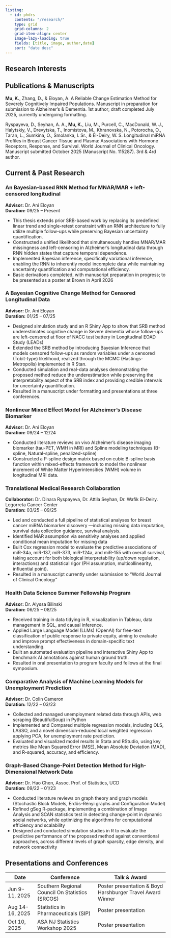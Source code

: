 ```yaml
---
listing: 
  - id: phdrs
    contents: "/research/"
    type: grid
    grid-columns: 2
    grid-item-align: center
    image-lazy-loading: true
    fields: [title, image, author,date]
    sort: "date desc"
---  
```


<script async src="https://pagead2.googlesyndication.com/pagead/js/adsbygoogle.js?client=ca-pub-6878992848042528"
     crossorigin="anonymous"></script>  

## Research Interests   

::: {#phdrs}
:::

## Publications & Manuscripts

**Mu, K.**, Zhang, D., & Eloyan, A. A Reliable Change Estimation Method for Severely Cognitively Impaired Populations. Manuscript in preparation for submission to Alzheimer's & Dementia. 1st author; draft completed July 2025, currently undergoing formatting.

Ryspayeva, D., Seyhan, A. A., **Mu, K.**, Liu, M., Purcell, C., MacDonald, W. J., Halytskiy, V., Drevytska, T., Inomistova, M., Khranovska, N., Potorocha, O., Taran, L., Sumkina, O., Smolanka, I. Sr., & El-Deiry, W. S. Longitudinal miRNA Profiles in Breast Cancer Tissue and Plasma: Associations with Hormone Receptors, Response, and Survival. World Journal of Clinical Oncology. Manuscript submitted October 2025 (Manuscript No. 115287). 3rd & 4rd author.

## Current & Past Research 

### An Bayesian-based RNN Method for MNAR/MAR + left-censored longitudinal
**Advisor:** Dr. Ani Eloyan  
**Duration:** 09/25 – Present

- This thesis extends prior SRB-based work by replacing its predefined linear trend and single-retest constraint with an RNN architecture to fully utilize multiple follow-ups while preserving Bayesian uncertainty quantification.
- Constructed a unified likelihood that simultaneously handles MNAR/MAR missingness and left-censoring in Alzheimer's longitudinal data through RNN hidden states that capture temporal dependence.
- Implemented Bayesian inference, specifically variational inference, enabling the RNN to inherently model incomplete data while maintaining uncertainty quantification and computational efficiency.
- Basic derivations completed, with manuscript preparation in progress; to be presented as a poster at Brown in April 2026

### A Bayesian Cognitive Change Method for Censored Longitudinal Data
**Advisor:** Dr. Ani Eloyan  
**Duration:** 01/25 – 07/25

- Designed simulation study and an R Shiny App to show that SRB method underestimates cognitive change in Severe dementia whose follow-ups are left-censored at floor of NACC test battery in Longitudinal EOAD Study (LEADs)
- Extended the SRB method by introducing Bayesian Inference that models censored follow-ups as random variables under a censored (Tobit-type) likelihood, realized through the MCMC (Hastings-Metropolis) implemented in R Stan.
- Conducted simulation and real-data analyses demonstrating the proposed method reduce the underestimation while preserving the interpretability aspect of the SRB index and providing credible intervals for uncertainty quantification.
- Resulted in a manuscript under formatting and presentations at three conferences.

### Nonlinear Mixed Effect Model for Alzheimer's Disease Biomarker
**Advisor:** Dr. Ani Eloyan  
**Duration:** 09/24 – 12/24

- Conducted literature reviews on vivo Alzheimer's disease imaging biomarker (tau-PET, WMH in MRI) and Spline modeling techniques (B-spline, Natural-spline, penalized-spline)
- Constructed a P-spline design matrix based on cubic B-spline basis function within mixed-effects framework to model the nonlinear increment of White Matter Hyperintensities (WMH) volume in longitudinal MRI data.

### Translational Medical Research Collaboration
**Collaborator:** Dr. Dinara Ryspayeva, Dr. Attila Seyhan, Dr. Wafik El-Deiry. Legorreta Cancer Center  
**Duration:** 03/25 – 09/25

- Led and conducted a full pipeline of statistical analyses for breast cancer miRNA biomarker discovery —including missing data imputation, survival data collection guidance, survival analysis.
- Identified MAR assumption via sensitivity analyses and applied conditional mean imputation for missing data
- Built Cox regression model to evaluate the predictive associations of miR-34a, miR-137, miR-373, miR-124a, and miR-155 with overall survival, taking account for both biological interpretability (up/down regulation, interactions) and statistical rigor (PH assumption, multicollinearity, influential point).
- Resulted in a manuscript currently under submission to "World Journal of Clinical Oncology"

### Health Data Science Summer Fellowship Program
**Advisor:** Dr. Alyssa Bilinski  
**Duration:** 06/25 – 08/25

- Received training in data tidying in R, visualization in Tableau, data management in SQL, and causal inference.
- Applied Large Language Model (LLMs) (OpenAI) for free-text classification of public response to private equity, aiming to evaluate and improve prompt effectiveness in domain-specific text understanding.
- Built an automated evaluation pipeline and interactive Shiny App to benchmark AI annotations against human ground truth.
- Resulted in oral presentation to program faculty and fellows at the final symposium.

### Comparative Analysis of Machine Learning Models for Unemployment Prediction
**Advisor:** Dr. Colin Cameron  
**Duration:** 12/22 – 03/23

- Collected and managed unemployment related data through APIs, web scraping (BeautifulSoup) in Python
- Implemented and Compared multiple regression models, including OLS, LASSO, and a novel dimension-reduced local weighted regression applying PCA, for unemployment rate prediction.
- Evaluated and visualized model results in Stata and RStudio, using key metrics like Mean Squared Error (MSE), Mean Absolute Deviation (MAD), and R-squared, accuracy, and efficiency.

### Graph-Based Change-Point Detection Method for High-Dimensional Network Data
**Advisor:** Dr. Hao Chen, Assoc. Prof. of Statistics, UCD  
**Duration:** 09/22 – 01/23

- Conducted literature reviews on graph theory and graph models (Stochastic Block Models, Erdős–Rényi graphs and Configuration Model)
- Refined gSeg R-package, implementing a combination of Image Analysis and SCAN statistics test in detecting change-point in dynamic social networks, while optimizing the algorithms for computational efficiency and scalability
- Designed and conducted simulation studies in R to evaluate the predictive performance of the proposed method against conventional approaches, across different levels of graph sparsity, edge density, and network connectivity

## Presentations and Conferences

| Date | Conference | Talk & Award |
|------|------------|--------------|
| Jun 9-11, 2025 | Southern Regional Council On Statistics (SRCOS) | Poster presentation & Boyd Harshburger Travel Award Winner |
| Aug 14-16, 2025 | Statistics in Pharmaceuticals (SIP) | Poster presentation |
| Oct 10, 2025 | ASA NJ Statistics Workshop 2025 | Poster presentation |
